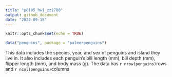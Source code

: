 ```yaml
---
title: "p8105_hw1_zz2780"
output: github_document
date: "2022-09-15"
---
```


```r
knitr::opts_chunk$set(echo = TRUE)
```

```r
data("penguins", package = "palmerpenguins")
```

This data includes the species, year, and sex of penguins and island they live in. It also includes each penguin's bill length (mm), bill depth (mm), flipper length (mm), and body mass (g).
The data has `r nrow(penguins)`rows and `r ncol(penguins)`columns